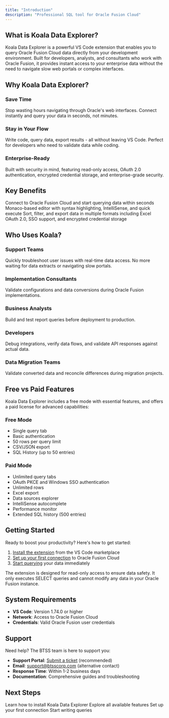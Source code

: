 ```yaml
---
title: "Introduction"
description: "Professional SQL tool for Oracle Fusion Cloud"
---
```


## What is Koala Data Explorer?

Koala Data Explorer is a powerful VS Code extension that enables you to query Oracle Fusion Cloud data directly from your development environment. Built for developers, analysts, and consultants who work with Oracle Fusion, it provides instant access to your enterprise data without the need to navigate slow web portals or complex interfaces.

## Why Koala Data Explorer?

### Save Time
Stop wasting hours navigating through Oracle's web interfaces. Connect instantly and query your data in seconds, not minutes.

### Stay in Your Flow
Write code, query data, export results - all without leaving VS Code. Perfect for developers who need to validate data while coding.

### Enterprise-Ready
Built with security in mind, featuring read-only access, OAuth 2.0 authentication, encrypted credential storage, and enterprise-grade security.

## Key Benefits

<CardGroup cols={2}>
  <Card title="Instant Access" icon="bolt">
    Connect to Oracle Fusion Cloud and start querying data within seconds
  </Card>
  <Card title="Professional SQL Editor" icon="code">
    Monaco-based editor with syntax highlighting, IntelliSense, and quick execute
  </Card>
  <Card title="Powerful Results" icon="table">
    Sort, filter, and export data in multiple formats including Excel
  </Card>
  <Card title="Enterprise Security" icon="shield">
    OAuth 2.0, SSO support, and encrypted credential storage
  </Card>
</CardGroup>

## Who Uses Koala?

### Support Teams
Quickly troubleshoot user issues with real-time data access. No more waiting for data extracts or navigating slow portals.

### Implementation Consultants
Validate configurations and data conversions during Oracle Fusion implementations.

### Business Analysts
Build and test report queries before deployment to production.

### Developers
Debug integrations, verify data flows, and validate API responses against actual data.

### Data Migration Teams
Validate converted data and reconcile differences during migration projects.

## Free vs Paid Features

Koala Data Explorer includes a free mode with essential features, and offers a paid license for advanced capabilities:

### Free Mode
- Single query tab
- Basic authentication
- 50 rows per query limit
- CSV/JSON export
- SQL History (up to 50 entries)

### Paid Mode
- Unlimited query tabs
- OAuth PKCE and Windows SSO authentication
- Unlimited rows
- Excel export
- Data sources explorer
- IntelliSense autocomplete
- Performance monitor
- Extended SQL history (500 entries)

## Getting Started

Ready to boost your productivity? Here's how to get started:

1. [Install the extension](/koala/installation/vscode-marketplace) from the VS Code marketplace
2. [Set up your first connection](/koala/installation/first-connection) to Oracle Fusion Cloud
3. [Start querying](/koala/editor/writing-queries) your data immediately

<Note>
  The extension is designed for read-only access to ensure data safety. It only executes SELECT queries and cannot modify any data in your Oracle Fusion instance.
</Note>

## System Requirements

- **VS Code**: Version 1.74.0 or higher
- **Network**: Access to Oracle Fusion Cloud
- **Credentials**: Valid Oracle Fusion user credentials

## Support

Need help? The BTSS team is here to support you:

- **Support Portal**: [Submit a ticket](https://btsscorp.freshdesk.com/support/tickets/new) (recommended)
- **Email**: support@btsscorp.com (alternative contact)
- **Response Time**: Within 1-2 business days
- **Documentation**: Comprehensive guides and troubleshooting

## Next Steps

<CardGroup cols={2}>
  <Card title="Installation Guide" icon="download" href="/koala/installation/vscode-marketplace">
    Learn how to install Koala Data Explorer
  </Card>
  <Card title="Features Overview" icon="sparkles" href="/koala/features">
    Explore all available features
  </Card>
  <Card title="Quick Start" icon="rocket" href="/koala/installation/first-connection">
    Set up your first connection
  </Card>
  <Card title="User Guide" icon="book" href="/koala/editor/writing-queries">
    Start writing queries
  </Card>
</CardGroup>
